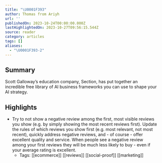 ```yaml
---
title: "\U0001F393"
author: Thomas from Ariyh
url: ''
publishedOn: 2023-10-24T00:00:00.000Z
lastHighlightedOn: 2023-10-27T09:56:15.544Z
source: reader
category: articles
tags: []
aliases:
  - "\U0001F393-2"
---
```

## Summary

Scott Galloway’s education company, Section, has put together an incredible free library of AI business frameworks you can use to shape your AI strategy.

## Highlights
- Try to not show a negative review among the first, most visible reviews you show (e.g. by simply showing the most recent reviews first).
  Update the rules of which reviews you show first (e.g. most relevant, not most recent), quickly address negative reviews, and - of course - offer excellent quality and service.
  When people see a negative review among your first reviews they will be much less likely to buy - even if your average rating is excellent.
    - Tags: [[ecommerce]] [[reviews]] [[social-proof]] [[marketing]]
